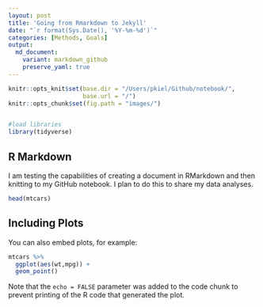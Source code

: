 ```yaml
---
layout: post
title: 'Going from Rmarkdown to Jekyll'
date: "`r format(Sys.Date(), '%Y-%m-%d')`"
categories: [Methods, Goals]
output:
  md_document:
    variant: markdown_github
    preserve_yaml: true
---
```


```r
knitr::opts_knit$set(base.dir = "/Users/pkiel/Github/notebook/",
                     base.url = "/")
knitr::opts_chunk$set(fig.path = "images/")


#load libraries
library(tidyverse)

```

## R Markdown

I am testing the capabilities of creating a document in RMarkdown and then knitting to my GitHub notebook. I plan to do this to share my data analyses.



```r
head(mtcars)
```

## Including Plots

You can also embed plots, for example:

```r
mtcars %>%
  ggplot(aes(wt,mpg)) +
  geom_point()
```

Note that the `echo = FALSE` parameter was added to the code chunk to prevent printing of the R code that generated the plot.
